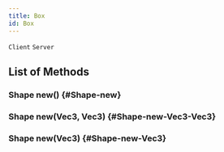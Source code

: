 ```yaml
---
title: Box
id: Box
---
```

`Client`
`Server`

## List of Methods

### Shape new() {#Shape-new}

### Shape new(Vec3, Vec3) {#Shape-new-Vec3-Vec3}

### Shape new(Vec3) {#Shape-new-Vec3}

